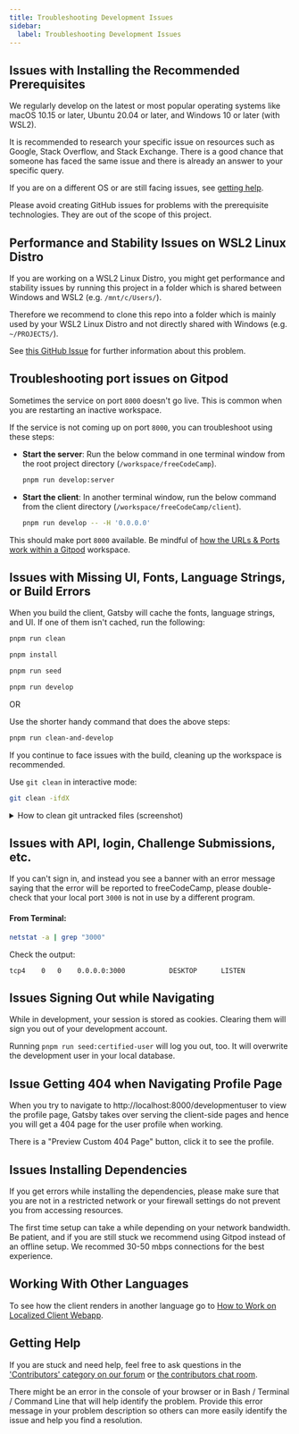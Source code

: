 ```yaml
---
title: Troubleshooting Development Issues
sidebar:
  label: Troubleshooting Development Issues
---
```



## Issues with Installing the Recommended Prerequisites

We regularly develop on the latest or most popular operating systems like macOS 10.15 or later, Ubuntu 20.04 or later, and Windows 10 or later (with WSL2).

It is recommended to research your specific issue on resources such as Google, Stack Overflow, and Stack Exchange. There is a good chance that someone has faced the same issue and there is already an answer to your specific query.

If you are on a different OS or are still facing issues, see [getting help](#getting-help).

<Aside type='danger' title='Important'>

Please avoid creating GitHub issues for problems with the prerequisite technologies. They are out of the scope of this project.

</Aside>

## Performance and Stability Issues on WSL2 Linux Distro

If you are working on a WSL2 Linux Distro, you might get performance and stability issues by running this project in a folder which is shared between Windows and WSL2 (e.g. `/mnt/c/Users/`).

Therefore we recommend to clone this repo into a folder which is mainly used by your WSL2 Linux Distro and not directly shared with Windows (e.g. `~/PROJECTS/`).

See [this GitHub Issue](https://github.com/freeCodeCamp/freeCodeCamp/issues/40632) for further information about this problem.

## Troubleshooting port issues on Gitpod

Sometimes the service on port `8000` doesn't go live. This is common when you are restarting an inactive workspace.

If the service is not coming up on port `8000`, you can troubleshoot using these steps:

- **Start the server**: Run the below command in one terminal window from the root project directory (`/workspace/freeCodeCamp`).

  ```bash
  pnpm run develop:server
  ```

- **Start the client**: In another terminal window, run the below command from the client directory (`/workspace/freeCodeCamp/client`).

  ```bash
  pnpm run develop -- -H '0.0.0.0'
  ```

This should make port `8000` available. Be mindful of [how the URLs & Ports work within a Gitpod](https://www.gitpod.io/docs/configure/workspaces/ports) workspace.

## Issues with Missing UI, Fonts, Language Strings, or Build Errors

When you build the client, Gatsby will cache the fonts, language strings, and UI. If one of them isn't cached, run the following:

```bash
pnpm run clean
```

```bash
pnpm install
```

```bash
pnpm run seed
```

```bash
pnpm run develop
```

OR

Use the shorter handy command that does the above steps:

```bash
pnpm run clean-and-develop
```

If you continue to face issues with the build, cleaning up the workspace is recommended.

Use `git clean` in interactive mode:

```bash
git clean -ifdX
```

<details>
  <summary>How to clean git untracked files (screenshot)</summary>
  <br />
  <img
    src='/images/github/how-to-untrack.gif'
    alt='How to clean git untracked files'
  />
</details>

## Issues with API, login, Challenge Submissions, etc.

If you can't sign in, and instead you see a banner with an error message saying that the error will be reported to freeCodeCamp, please double-check that your local port `3000` is not in use by a different program.

#### **From Terminal:**

```bash
netstat -a | grep "3000"
```

Check the output:

```
tcp4    0   0    0.0.0.0:3000           DESKTOP      LISTEN
```

## Issues Signing Out while Navigating

While in development, your session is stored as cookies. Clearing them will sign you out of your development account.

Running `pnpm run seed:certified-user` will log you out, too. It will overwrite the development user in your local database.

## Issue Getting 404 when Navigating Profile Page

When you try to navigate to http://localhost:8000/developmentuser to view the profile page, Gatsby takes over serving the client-side pages and hence you will get a 404 page for the user profile when working.

There is a "Preview Custom 404 Page" button, click it to see the profile.

## Issues Installing Dependencies

If you get errors while installing the dependencies, please make sure that you are not in a restricted network or your firewall settings do not prevent you from accessing resources.

<Aside type='caution' title='Slow downloads'>

The first time setup can take a while depending on your network bandwidth. Be patient, and if you are still stuck we recommend using Gitpod instead of an offline setup. We recommed 30-50 mbps connections for the best experience.

</Aside>

## Working With Other Languages

To see how the client renders in another language go to [How to Work on Localized Client Webapp](/how-to-work-on-localized-client-webapp/#testing-the-client-app-in-a-world-language).

## Getting Help

If you are stuck and need help, feel free to ask questions in the ['Contributors' category on our forum](https://forum.freecodecamp.org/c/contributors) or [the contributors chat room](https://discord.gg/PRyKn3Vbay).

There might be an error in the console of your browser or in Bash / Terminal / Command Line that will help identify the problem. Provide this error message in your problem description so others can more easily identify the issue and help you find a resolution.
